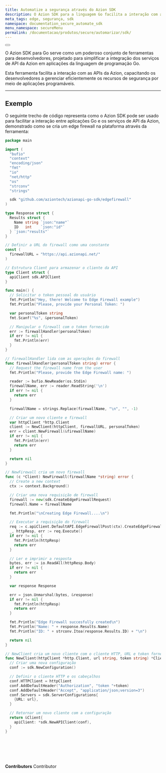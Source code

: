 ```yaml
---
title: Automatize a segurança através do Azion SDK
description: O Azion SDK para a linguagem Go facilita a interação com as APIs da Azion, capacitando os desenvolvedores a gerenciar eficientemente os recursos de segurança por meio de aplicações programáveis.
meta_tags: edge, segurança, sdk
namespace: documentation_secure_automate_sdk
menu_namespace: secureMenu
permalink: /documentacao/produtos/secure/automarizar/sdk/
---
```



<Button href="/pt-br/documentacao/devtools/sdk/go/" text="ir para a documentação de referência do Azion SDK" variant="secondary"></Button>

O Azion SDK para Go serve como um poderoso conjunto de ferramentas para desenvolvedores, projetado para simplificar a integração dos serviços de API da Azion em aplicações da linguagem de programação Go.

Esta ferramenta facilita a interação com as APIs da Azion, capacitando os desenvolvedores a gerenciar eficientemente os recursos de segurança por meio de aplicações programáveis.

---

## Exemplo 

O seguinte trecho de código representa como o Azion SDK pode ser usado para facilitar a interação entre aplicações Go e os serviços de API da Azion, demonstrado como se cria um edge firewall na plataforma através da ferramenta:

```go
package main

import (
  "bufio"
  "context"
  "encoding/json"
  "fmt"
  "io"
  "net/http"
  "os"
  "strconv"
  "strings"

  sdk "github.com/aziontech/azionapi-go-sdk/edgefirewall"
)

type Response struct {
  Results struct {
    Name string `json:"name"`
    ID   int    `json:"id"`
  } `json:"results"`
}

// Definir a URL do firewall como uma constante
const (
  firewallURL = "https://api.azionapi.net/"
)

// Estrutura Client para armazenar o cliente da API
type Client struct {
  apiClient sdk.APIClient
}

func main() {
  // Solicitar o token pessoal do usuário
  fmt.Println("Hey, there! Welcome to Edge Firewall example")
  fmt.Println("Please, provide your Personal Token: ")

  var personalToken string
  fmt.Scanf("%s", &personalToken)

  // Manipular o firewall com o token fornecido
  err := firewallHandler(personalToken)
  if err != nil {
    fmt.Println(err)
  }
}

// firewallHandler lida com as operações do firewall
func firewallHandler(personalToken string) error {
  // Request the firewall name from the user
  fmt.Println("Please, provide the Edge Firewall name: ")

  reader := bufio.NewReader(os.Stdin)
  firewallName, err := reader.ReadString('\n')
  if err != nil {
    return err
  }

  firewallName = strings.Replace(firewallName, "\n", "", -1)

  // Criar um novo cliente e firewall
  var httpClient *http.Client
  client := NewClient(httpClient, firewallURL, personalToken)
  err = client.NewFirewall(&firewallName)
  if err != nil {
    fmt.Println(err)
    return err
  }

  return nil
}

// NewFirewall cria um novo firewall
func (c *Client) NewFirewall(firewallName *string) error {
  // Create a new context
  ctx := context.Background()

  // Criar uma nova requisição de firewall
  firewall := new(sdk.CreateEdgeFirewallRequest)
  firewall.Name = firewallName

  fmt.Println("\nCreating Edge Firewall....\n")

  // Executar a requisição do firewall
  req := c.apiClient.DefaultAPI.EdgeFirewallPost(ctx).CreateEdgeFirewallRequest(*firewall)
  _, httpResp, err := req.Execute()
  if err != nil {
    fmt.Println(httpResp)
    return err
  }

  // Ler e imprimir a resposta
  bytes, err := io.ReadAll(httpResp.Body)
  if err != nil {
    return err
  }

  var response Response

  err = json.Unmarshal(bytes, &response)
  if err != nil {
    fmt.Println(httpResp)
    return err
  }

  fmt.Println("Edge Firewall succesfully created\n")
  fmt.Println("Name: " + response.Results.Name)
  fmt.Println("ID: " + strconv.Itoa(response.Results.ID) + "\n")

  return nil
}

// NewClient cria um novo cliente com o cliente HTTP, URL e token fornecidos
func NewClient(httpClient *http.Client, url string, token string) *Client {
  // Criar uma nova configuração
  conf := sdk.NewConfiguration()

  // Definir o cliente HTTP e os cabeçalhos
  conf.HTTPClient = httpClient
  conf.AddDefaultHeader("Authorization", "token "+token)
  conf.AddDefaultHeader("Accept", "application/json;version=3")
  conf.Servers = sdk.ServerConfigurations{
    {URL: url},
  }

  // Retornar um novo cliente com a configuração
  return &Client{
    apiClient: *sdk.NewAPIClient(conf),
  }
}
```
<br /><br />
---

**Contributors** <ContributorList>Contributor</ContributorList>
